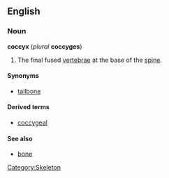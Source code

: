 {{wikipedia}}
==English==
===Noun===
'''coccyx''' (''plural'' '''coccyges''')

#The final fused [[vertebrae]] at the base of the [[spine]].

====Synonyms====
*[[tailbone]]

====Derived terms====
*[[coccygeal]]

====See also====
*[[bone]]

[[Category:Skeleton]]